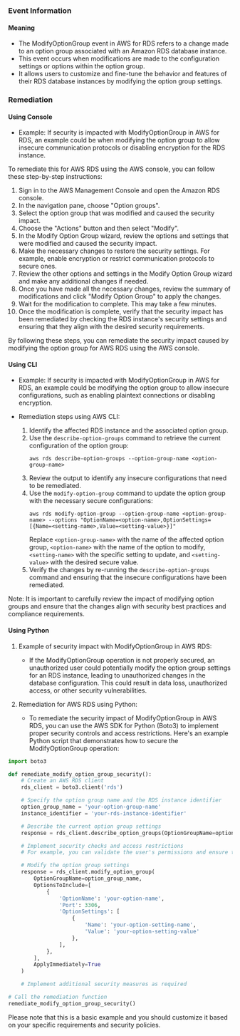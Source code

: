 
### Event Information

#### Meaning

- The ModifyOptionGroup event in AWS for RDS refers to a change made to an option group associated with an Amazon RDS database instance.
- This event occurs when modifications are made to the configuration settings or options within the option group.
- It allows users to customize and fine-tune the behavior and features of their RDS database instances by modifying the option group settings.

### Remediation

#### Using Console

- Example: If security is impacted with ModifyOptionGroup in AWS for RDS, an example could be when modifying the option group to allow insecure communication protocols or disabling encryption for the RDS instance.

To remediate this for AWS RDS using the AWS console, you can follow these step-by-step instructions:

1. Sign in to the AWS Management Console and open the Amazon RDS console.
2. In the navigation pane, choose "Option groups".
3. Select the option group that was modified and caused the security impact.
4. Choose the "Actions" button and then select "Modify".
5. In the Modify Option Group wizard, review the options and settings that were modified and caused the security impact.
6. Make the necessary changes to restore the security settings. For example, enable encryption or restrict communication protocols to secure ones.
7. Review the other options and settings in the Modify Option Group wizard and make any additional changes if needed.
8. Once you have made all the necessary changes, review the summary of modifications and click "Modify Option Group" to apply the changes.
9. Wait for the modification to complete. This may take a few minutes.
10. Once the modification is complete, verify that the security impact has been remediated by checking the RDS instance's security settings and ensuring that they align with the desired security requirements.

By following these steps, you can remediate the security impact caused by modifying the option group for AWS RDS using the AWS console.

#### Using CLI

- Example: If security is impacted with ModifyOptionGroup in AWS for RDS, an example could be modifying the option group to allow insecure configurations, such as enabling plaintext connections or disabling encryption.

- Remediation steps using AWS CLI:
  1. Identify the affected RDS instance and the associated option group.
  2. Use the `describe-option-groups` command to retrieve the current configuration of the option group: 
     ```
     aws rds describe-option-groups --option-group-name <option-group-name>
     ```
  3. Review the output to identify any insecure configurations that need to be remediated.
  4. Use the `modify-option-group` command to update the option group with the necessary secure configurations:
     ```
     aws rds modify-option-group --option-group-name <option-group-name> --options "OptionName=<option-name>,OptionSettings=[{Name=<setting-name>,Value=<setting-value>}]"
     ```
     Replace `<option-group-name>` with the name of the affected option group, `<option-name>` with the name of the option to modify, `<setting-name>` with the specific setting to update, and `<setting-value>` with the desired secure value.
  5. Verify the changes by re-running the `describe-option-groups` command and ensuring that the insecure configurations have been remediated.

Note: It is important to carefully review the impact of modifying option groups and ensure that the changes align with security best practices and compliance requirements.

#### Using Python

1. Example of security impact with ModifyOptionGroup in AWS RDS:
   - If the ModifyOptionGroup operation is not properly secured, an unauthorized user could potentially modify the option group settings for an RDS instance, leading to unauthorized changes in the database configuration. This could result in data loss, unauthorized access, or other security vulnerabilities.

2. Remediation for AWS RDS using Python:
   - To remediate the security impact of ModifyOptionGroup in AWS RDS, you can use the AWS SDK for Python (Boto3) to implement proper security controls and access restrictions. Here's an example Python script that demonstrates how to secure the ModifyOptionGroup operation:

```python
import boto3

def remediate_modify_option_group_security():
    # Create an AWS RDS client
    rds_client = boto3.client('rds')

    # Specify the option group name and the RDS instance identifier
    option_group_name = 'your-option-group-name'
    instance_identifier = 'your-rds-instance-identifier'

    # Describe the current option group settings
    response = rds_client.describe_option_groups(OptionGroupName=option_group_name)

    # Implement security checks and access restrictions
    # For example, you can validate the user's permissions and ensure that only authorized users can modify the option group

    # Modify the option group settings
    response = rds_client.modify_option_group(
        OptionGroupName=option_group_name,
        OptionsToInclude=[
            {
                'OptionName': 'your-option-name',
                'Port': 3306,
                'OptionSettings': [
                    {
                        'Name': 'your-option-setting-name',
                        'Value': 'your-option-setting-value'
                    },
                ],
            },
        ],
        ApplyImmediately=True
    )

    # Implement additional security measures as required

# Call the remediation function
remediate_modify_option_group_security()
```

Please note that this is a basic example and you should customize it based on your specific requirements and security policies.

